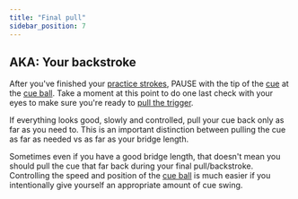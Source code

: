 ```yaml
---
title: "Final pull"
sidebar_position: 7
---
```


## AKA: Your backstroke

After you've finished your [practice strokes](practice-strokes), PAUSE with the tip of the [cue](../../terminology/cue) at the [cue ball](../../terminology/cue-ball). Take a moment at this point to do one last check with your eyes to make sure you're ready to [pull the trigger](pulling-the-trigger).

If everything looks good, slowly and controlled, pull your cue back only as far as you need to. This is an important distinction between pulling the cue as far as needed vs as far as your bridge length.

Sometimes even if you have a good bridge length, that doesn't mean you should pull the cue that far back during your final pull/backstroke. Controlling the speed and position of the [cue ball](../../terminology/cue-ball) is much easier if you intentionally give yourself an appropriate amount of cue swing.
